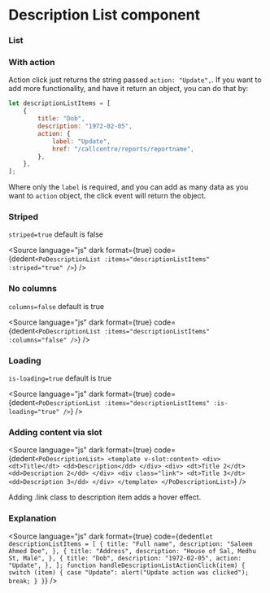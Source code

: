 # Description List component




### List

<Story of={PoDescriptionListStories.List} />

### With action

Action click just returns the string passed `action: "Update",`. If you want to add more functionality, and have it return an object, you can do that by:

```js
let descriptionListItems = [
	{
		title: "Dob",
		description: "1972-02-05",
		action: {
			label: "Update",
			href: "/callcentre/reports/reportname",
		},
	},
];
```

Where only the `label` is required, and you can add as many data as you want to `action` object, the click event will return the object.

<Story of={PoDescriptionListStories.WithAction} />

### Striped

`striped=true` default is false

<Story of={PoDescriptionListStories.Striped} />

<Source
	language="js"
	dark
	format={true}
	code={dedent`
    <PoDescriptionList
        :items="descriptionListItems"
        :striped="true"
    />
  `}
/>

### No columns

`columns=false` default is true

<Story of={PoDescriptionListStories.NoCol} />

<Source
	language="js"
	dark
	format={true}
	code={dedent`
    <PoDescriptionList
        :items="descriptionListItems"
        :columns="false"
    />
  `}
/>

### Loading

`is-loading=true` default is true

<Story of={PoDescriptionListStories.Loading} />

<Source
	language="js"
	dark
	format={true}
	code={dedent`
    <PoDescriptionList
        :items="descriptionListItems"
        :is-loading="true"
    />
  `}
/>

### Adding content via slot

<Source
	language="js"
	dark
	format={true}
	code={dedent`
    <PoDescriptionList>
      <template v-slot:content>
        <div>
          <dt>Title</dt>
          <dd>Description</dd>
        </div>
        <div>
          <dt>Title 2</dt>
          <dd>Description 2</dd>
        </div>
        <div class="link">
          <dt>Title 3</dt>
          <dd>Description 3</dd>
        </div>
      </template>
    </PoDescriptionList>
  `}
/>

Adding .link class to description item adds a hover effect.

### Explanation

<ArgTypes of={PoDescriptionListStories} />

<Source
	language="js"
	dark
	format={true}
	code={dedent`
    let descriptionListItems = [
        {
            title: "Full name",
            description: "Saleem Ahmed Doe",
        },
        {
            title: "Address",
            description: "House of Sal, Medhu St, Malé",
        },
        {
            title: "Dob",
            description: "1972-02-05",
            action: "Update",
        },
    ];
    function handleDescriptionListActionClick(item) {
        switch (item) {
            case "Update":
            alert("Update action was clicked");
            break;
        }
    }
  `}
/>
